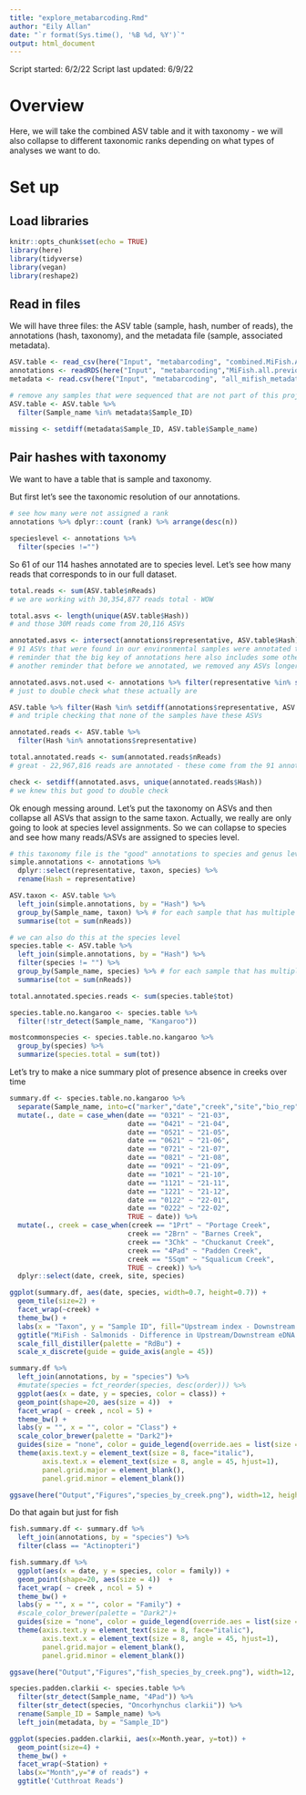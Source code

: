 ```yaml
---
title: "explore_metabarcoding.Rmd"
author: "Eily Allan"
date: "`r format(Sys.time(), '%B %d, %Y')`"
output: html_document
---
```


Script started: 6/2/22
Script last updated: 6/9/22

# Overview

Here, we will take the combined ASV table and it with taxonomy -  we will also collapse to different taxonomic ranks depending on what types of analyses we want to do. 

# Set up

## Load libraries

```r
knitr::opts_chunk$set(echo = TRUE)
library(here)
library(tidyverse)
library(vegan)
library(reshape2)
```

## Read in files 
We will have three files: the ASV table (sample, hash, number of reads), the annotations (hash, taxonomy), and the metadata file (sample, associated metadata).

```r

ASV.table <- read_csv(here("Input", "metabarcoding", "combined.MiFish.ASV.table.csv"))
annotations <- readRDS(here("Input", "metabarcoding","MiFish.all.previous.hashes.annotated.rds"))
metadata <- read.csv(here("Input", "metabarcoding", "all_mifish_metadata.csv"))

# remove any samples that were sequenced that are not part of this project
ASV.table <- ASV.table %>% 
  filter(Sample_name %in% metadata$Sample_ID)

missing <- setdiff(metadata$Sample_ID, ASV.table$Sample_name)

```

## Pair hashes with taxonomy 
We want to have a table that is sample and taxonomy. 

But first let's see the taxonomic resolution of our annotations. 

```r

# see how many were not assigned a rank
annotations %>% dplyr::count (rank) %>% arrange(desc(n))

specieslevel <- annotations %>% 
  filter(species !="")

```

So 61 of our 114 hashes annotated are to species level. Let's see how many reads that corresponds to in our full dataset. 

```r
total.reads <- sum(ASV.table$nReads)
# we are working with 30,354,877 reads total - WOW

total.asvs <- length(unique(ASV.table$Hash))
# and those 30M reads come from 20,116 ASVs 

annotated.asvs <- intersect(annotations$representative, ASV.table$Hash)
# 91 ASVs that were found in our environmental samples were annotated to something (any taxonomic level)
# reminder that the big key of annotations here also includes some other samples (mock communities) - usually this would be weird that there are 114 annotations and so therefore some annotations are not used - but here the key is bigger than the dataset we are applying (the actual creek samples)
# another reminder that before we annotated, we removed any ASVs longer than 200 bp

annotated.asvs.not.used <- annotations %>% filter(representative %in% setdiff(annotations$representative, setdiff(annotations$representative, ASV.table$Hash)))
# just to double check what these actually are

ASV.table %>% filter(Hash %in% setdiff(annotations$representative, ASV.table$Hash))
# and triple checking that none of the samples have these ASVs

annotated.reads <- ASV.table %>% 
  filter(Hash %in% annotations$representative) 

total.annotated.reads <- sum(annotated.reads$nReads)
# great - 22,967,816 reads are annotated - these come from the 91 annotated ASVs in the dataset 

check <- setdiff(annotated.asvs, unique(annotated.reads$Hash))
# we knew this but good to double check 

```
Ok enough messing around. Let's put the taxonomy on ASVs and then collapse all ASVs that assign to the same taxon. Actually, we really are only going to look at species level assignments. So we can collapse to species and see how many reads/ASVs are assigned to species level. 

```r

# this taxonomy file is the "good" annotations to species and genus level so let's get rid of the other junk for right now 
simple.annotations <- annotations %>% 
  dplyr::select(representative, taxon, species) %>% 
  rename(Hash = representative)

ASV.taxon <- ASV.table %>% 
  left_join(simple.annotations, by = "Hash") %>% 
  group_by(Sample_name, taxon) %>% # for each sample that has multiple asvs that assign to the same taxa...
  summarise(tot = sum(nReads)) 

# we can also do this at the species level 
species.table <- ASV.table %>% 
  left_join(simple.annotations, by = "Hash") %>% 
  filter(species != "") %>% 
  group_by(Sample_name, species) %>% # for each sample that has multiple asvs that assign to the same taxa...
  summarise(tot = sum(nReads)) 

total.annotated.species.reads <- sum(species.table$tot)

species.table.no.kangaroo <- species.table %>% 
  filter(!str_detect(Sample_name, "Kangaroo"))

mostcommonspecies <- species.table.no.kangaroo %>% 
  group_by(species) %>% 
  summarize(species.total = sum(tot))

```

Let's try to make a nice summary plot of presence absence in creeks over time 

```r
summary.df <- species.table.no.kangaroo %>% 
  separate(Sample_name, into=c("marker","date","creek","site","bio_rep"), remove = TRUE) %>%
  mutate(., date = case_when(date == "0321" ~ "21-03",
                             date == "0421" ~ "21-04",
                             date == "0521" ~ "21-05",
                             date == "0621" ~ "21-06",
                             date == "0721" ~ "21-07",
                             date == "0821" ~ "21-08",
                             date == "0921" ~ "21-09",
                             date == "1021" ~ "21-10",
                             date == "1121" ~ "21-11",
                             date == "1221" ~ "21-12",
                             date == "0122" ~ "22-01",
                             date == "0222" ~ "22-02",
                             TRUE ~ date)) %>% 
  mutate(., creek = case_when(creek == "1Prt" ~ "Portage Creek",
                             creek == "2Brn" ~ "Barnes Creek",
                             creek == "3Chk" ~ "Chuckanut Creek",
                             creek == "4Pad" ~ "Padden Creek",
                             creek == "5Sqm" ~ "Squalicum Creek",
                             TRUE ~ creek)) %>% 
  dplyr::select(date, creek, site, species)

ggplot(summary.df, aes(date, species, width=0.7, height=0.7)) + 
  geom_tile(size=2) +
  facet_wrap(~creek) +
  theme_bw() +
  labs(x = "Taxon", y = "Sample ID", fill="Upstream index - Downstream index") +
  ggtitle("MiFish - Salmonids - Difference in Upstream/Downstream eDNA Index") +
  scale_fill_distiller(palette = "RdBu") +
  scale_x_discrete(guide = guide_axis(angle = 45))

summary.df %>% 
  left_join(annotations, by = "species") %>% 
  #mutate(species = fct_reorder(species, desc(order))) %>%
  ggplot(aes(x = date, y = species, color = class)) +
  geom_point(shape=20, aes(size = 4))  +
  facet_wrap( ~ creek , ncol = 5) + 
  theme_bw() +  
  labs(y = "", x = "", color = "Class") + 
  scale_color_brewer(palette = "Dark2")+
  guides(size = "none", color = guide_legend(override.aes = list(size = 9))) + 
  theme(axis.text.y = element_text(size = 8, face="italic"),
        axis.text.x = element_text(size = 8, angle = 45, hjust=1),
        panel.grid.major = element_blank(), 
        panel.grid.minor = element_blank())

ggsave(here("Output","Figures","species_by_creek.png"), width=12, height=7)
```

Do that again but just for fish 

```r
fish.summary.df <- summary.df %>% 
  left_join(annotations, by = "species") %>% 
  filter(class == "Actinopteri")

fish.summary.df %>% 
  ggplot(aes(x = date, y = species, color = family)) +
  geom_point(shape=20, aes(size = 4))  +
  facet_wrap( ~ creek , ncol = 5) + 
  theme_bw() +  
  labs(y = "", x = "", color = "Family") + 
  #scale_color_brewer(palette = "Dark2")+
  guides(size = "none", color = guide_legend(override.aes = list(size = 9))) + 
  theme(axis.text.y = element_text(size = 8, face="italic"),
        axis.text.x = element_text(size = 8, angle = 45, hjust=1),
        panel.grid.major = element_blank(), 
        panel.grid.minor = element_blank())

ggsave(here("Output","Figures","fish_species_by_creek.png"), width=12, height=7)


```

```r

species.padden.clarkii <- species.table %>% 
  filter(str_detect(Sample_name, "4Pad")) %>% 
  filter(str_detect(species, "Oncorhynchus clarkii")) %>% 
  rename(Sample_ID = Sample_name) %>% 
  left_join(metadata, by = "Sample_ID")

ggplot(species.padden.clarkii, aes(x=Month.year, y=tot)) +
  geom_point(size=4) +
  theme_bw() +
  facet_wrap(~Station) +
  labs(x="Month",y="# of reads") +
  ggtitle('Cutthroat Reads')


```